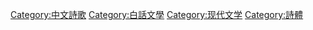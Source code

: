 [[Category:中文詩歌|Category:中文詩歌]]
[[Category:白話文學|Category:白話文學]]
[[Category:现代文学|Category:现代文学]]
[[Category:詩體|Category:詩體]]